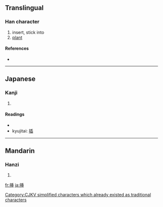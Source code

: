 ==Translingual==

===Han character===
{{Han char|rn=64|rad=手|as=07|sn=10|four=|canj=手竹十中 (QHJL)}}

# insert, stick into
# [[plant]]

====References====
* {{Han ref|kx=0432.170|dkj=12119|dj=0782.080|hdz=31884.100|uh=633F|ud=25407}}

----

==Japanese==

===Kanji===
{{ja-kanji|grade=c|rs=手07}}

# {{defn|Japanese}}

====Readings====
* {{ja-readings|on=[[そう]] (sō)|kun=[[さす]] (sasu), [[さしはさむ]] (sashihasamu)}}
* kyujitai: [[插]]

[[Category:CJKV simplified characters which already existed as traditional characters]]

----

==Mandarin==

===Hanzi===
{{cmn-hanzi|pin=[[chā]] ([[cha1]]), [[zhǎ]] ([[zha3]])|wg=ch'a<sup>1</sup>, cha<sup>3</sup>}}

# {{defn|Mandarin}}

[[fr:挿]]
[[ja:挿]]